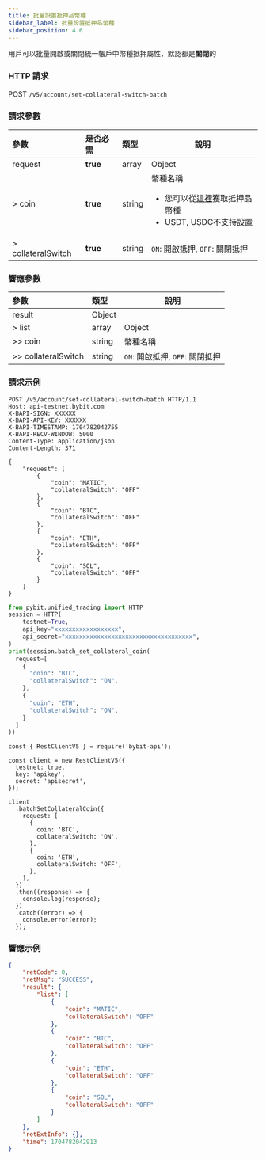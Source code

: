 ```yaml
---
title: 批量設置抵押品幣種
sidebar_label: 批量設置抵押品幣種
sidebar_position: 4.6
---
```

用戶可以批量開啟或關閉統一帳戶中幣種抵押屬性，默認都是**關閉**的

### HTTP 請求
POST `/v5/account/set-collateral-switch-batch`

### 請求參數
| 參數 | 是否必需 | 類型| 說明 |
|:----- |:-------|:-----|------ |
|request |**true** |array |Object|
|> coin |**true** |string |幣種名稱 <ul><li>您可以從[這裡](collateral-info)獲取抵押品幣種</li><li>USDT, USDC不支持設置</li></ul>|
|> collateralSwitch |**true** |string |`ON`: 開啟抵押, `OFF`: 關閉抵押|

### 響應參數
| 參數 | 類型 | 說明|
|:----- |:-----|------ |
|result |Object | |
|> list |array |Object|
|>> coin |string |幣種名稱|
|>> collateralSwitch |string |`ON`: 開啟抵押, `OFF`: 關閉抵押|

### 請求示例

<Tabs groupId="programming-languages">
<TabItem value="http" label="HTTP">

```http
POST /v5/account/set-collateral-switch-batch HTTP/1.1
Host: api-testnet.bybit.com
X-BAPI-SIGN: XXXXXX
X-BAPI-API-KEY: XXXXXX
X-BAPI-TIMESTAMP: 1704782042755
X-BAPI-RECV-WINDOW: 5000
Content-Type: application/json
Content-Length: 371

{
    "request": [
        {
            "coin": "MATIC",
            "collateralSwitch": "OFF"
        },
        {
            "coin": "BTC",
            "collateralSwitch": "OFF"
        },
        {
            "coin": "ETH",
            "collateralSwitch": "OFF"
        },
        {
            "coin": "SOL",
            "collateralSwitch": "OFF"
        }
    ]
}
```

</TabItem>
<TabItem value="python" label="Python">

```python
from pybit.unified_trading import HTTP
session = HTTP(
    testnet=True,
    api_key="xxxxxxxxxxxxxxxxxx",
    api_secret="xxxxxxxxxxxxxxxxxxxxxxxxxxxxxxxxxxxx",
)
print(session.batch_set_collateral_coin(
  request=[
    {
      "coin": "BTC",
      "collateralSwitch": "ON",
    },
    {
      "coin": "ETH",
      "collateralSwitch": "ON",
    }
  ]
))
```

</TabItem>

<TabItem value="Node" label="Node.js">

```n4js
const { RestClientV5 } = require('bybit-api');

const client = new RestClientV5({
  testnet: true,
  key: 'apikey',
  secret: 'apisecret',
});

client
  .batchSetCollateralCoin({
    request: [
      {
        coin: 'BTC',
        collateralSwitch: 'ON',
      },
      {
        coin: 'ETH',
        collateralSwitch: 'OFF',
      },
    ],
  })
  .then((response) => {
    console.log(response);
  })
  .catch((error) => {
    console.error(error);
  });
```

</TabItem>
</Tabs>

### 響應示例

```json
{
    "retCode": 0,
    "retMsg": "SUCCESS",
    "result": {
        "list": [
            {
                "coin": "MATIC",
                "collateralSwitch": "OFF"
            },
            {
                "coin": "BTC",
                "collateralSwitch": "OFF"
            },
            {
                "coin": "ETH",
                "collateralSwitch": "OFF"
            },
            {
                "coin": "SOL",
                "collateralSwitch": "OFF"
            }
        ]
    },
    "retExtInfo": {},
    "time": 1704782042913
}
```